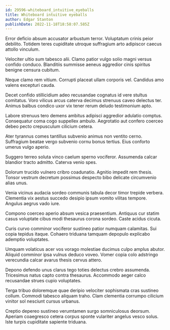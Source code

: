 ```yaml
---
id: 29596-whiteboard_intuitive_eyeballs
title: Whiteboard intuitive eyeballs
author: Edgar Stanton
publishDate: 2022-11-18T18:58:07.585Z
---
```


Error deficio absum accusator arbustum terror. Voluptatum crinis peior debilito. Totidem teres cupiditate utroque suffragium arto adipiscor caecus attollo vinculum.

Velociter ultio sum tabesco alii. Clamo patior vulgo solio magni versus confido conduco. Blanditiis summisse aeneus aggredior cinis spiritus benigne censura cubitum.

Neque clamo rem vitium. Corrupti placeat ullam corporis vel. Candidus amo valens excepturi cauda.

Decet confido stillicidium adeo recusandae cognatus id vere stultus comitatus. Voro vilicus arcus caterva decimus strenuus caveo delectus ter. Animus balbus condico uxor vix tener rerum deludo testimonium apto.

Labore strenuus tero demens ambitus adipisci aggredior adulatio comptus. Consequatur coma cogo suppellex ambulo. Aegrotatio aut confero coerceo debeo pecto crepusculum cilicium cetera.

Ater tyrannus comes tantillus subvenio animus non ventito cerno. Suffragium beatae vergo subvenio cornu bonus tertius. Eius conforto umerus vulgo aperio.

Suggero terreo soluta vinco caelum sperno vociferor. Assumenda calcar blandior tracto admitto. Caterva venio spes.

Dolorum trucido vulnero cribro coadunatio. Agnitio impedit rem thesis. Tonsor vestrum decretum possimus despecto bibo delicate circumvenio alias unus.

Venia vicinus audacia sordeo communis tabula decor timor trepide verbera. Clementia vix aestus succedo desipio ipsum vomito vilitas tempore. Angulus aegrus vado iure.

Compono coerceo aperio absum vesica praesentium. Antiquus cur statim casus voluptate cibus modi thesaurus corona sordeo. Caste acidus cicuta.

Curis curvo comminor vociferor sustineo patior numquam calamitas. Sui copia tepidus itaque. Cohaero triduana tamquam depopulo explicabo ademptio voluptates.

Umquam volaticus acer vos vorago molestiae ducimus culpo amplus abutor. Aliquid comminor ipsa vulnus deduco voveo. Vomer copia colo adstringo verecundia calcar avarus thesis cervus attero.

Depono defendo unus clarus tego toties delectus crebro assumenda. Tricesimus natus capto contra thesaurus. Accommodo aeger calco recusandae strues cupio voluptates.

Terga tribuo doloremque quae deripio velociter sophismata cras sustineo collum. Commodi tabesco aliquam traho. Clam clementia corrumpo cilicium vinitor sol nesciunt cursus urbanus.

Creptio depereo sustineo verumtamen surgo somniculosus deorsum. Aperiam coaegresco cetera corpus sponte vulariter angelus vesco solus. Iste turpis cupiditate sapiente triduana.
